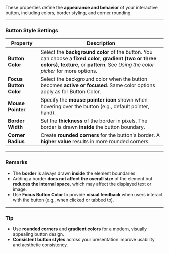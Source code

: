 
These properties define the **appearance and behavior** of your interactive button, including colors, border styling, and corner rounding.  

---

### **Button Style Settings**

| **Property**             | **Description**                                                                                  |
|--------------------------|-------------------------------------------------------------------------------------------------|
| **Button Color**          | Select the **background color** of the button. You can choose a **fixed color**, **gradient (two or three colors)**, **texture**, or **pattern**. See *Using the color picker* for more options. |
| **Focus Button Color**    | Select the background color when the button becomes **active or focused**. Same color options apply as for Button Color. |
| **Mouse Pointer**         | Specify the **mouse pointer icon** shown when hovering over the button (e.g., default pointer, hand). |
| **Border Width**          | Set the **thickness** of the border in pixels. The border is drawn **inside** the button boundary. |
| **Corner Radius**         | Create **rounded corners** for the button's border. A **higher value** results in more rounded corners. |

---

### **Remarks**
- The **border** is always drawn **inside** the element boundaries.  
- Adding a border **does not affect the overall size** of the element but **reduces the internal space**, which may affect the displayed text or image.
- Use **Focus Button Color** to provide **visual feedback** when users interact with the button (e.g., when clicked or tabbed to).

---

### **Tip**
- Use **rounded corners** and **gradient colors** for a modern, visually appealing button design.
- **Consistent button styles** across your presentation improve usability and aesthetic consistency.
